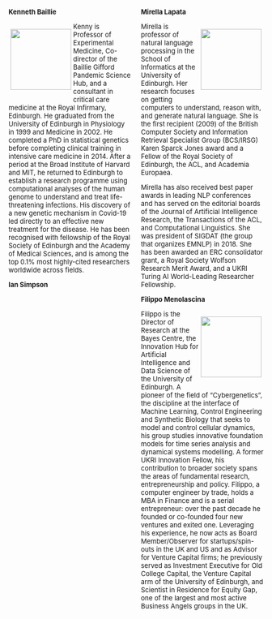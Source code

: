 ## {.smaller}

:::: {.columns style="font-size: small;"}
::: {.column width="48%"}
::: {.row}

**Kenneth Baillie**

:::{style="float: left; margin: 0em 0.3em 0.2em 0.3em;"}
![](../img/people/kennethbaillie.jpg){height=120px}
:::

Kenny is Professor of Experimental Medicine, Co-director of the Baillie Gifford Pandemic Science Hub, and a consultant in critical care medicine at the Royal Infirmary, Edinburgh. He graduated from the University of Edinburgh in Physiology in 1999 and Medicine in 2002. He completed a PhD in statistical genetics before completing clinical training in intensive care medicine in 2014. After a period at the Broad Institute of Harvard and MIT, he returned to Edinburgh to establish a research programme using computational analyses of the human genome to understand and treat life-threatening infections. His discovery of a new genetic mechanism in Covid-19 led directly to an effective new treatment for the disease. He has been recognised with fellowship of the Royal Society of Edinburgh and the Academy of Medical Sciences, and is among the top 0.1% most highly-cited researchers worldwide across fields.
<!-- time at Roslin Institute, pig genomics -->

**Ian Simpson**
<!--
:::{style="float: left; margin: 0em 0.3em 0.2em 0.3em;"}
![](../img/people_lml/iansimpson.jpg){height=120px}
:::
-->

:::
:::

::: {.column width="48%"}
::: {.row}

**Mirella Lapata**

:::{style="float: right; margin: 0em 0.3em 0.2em 0.3em;"}
![](../img/people_lml/mirellalapata.jpg){height=120px}
:::

Mirella is professor of natural language processing in the School of Informatics at the University of Edinburgh. Her research focuses on getting computers to understand, reason with, and generate natural language. She is the first recipient (2009) of the British Computer Society and Information Retrieval Specialist Group (BCS/IRSG) Karen Sparck Jones award and a Fellow of the Royal Society of Edinburgh, the ACL, and Academia Europaea.

Mirella has also received best paper awards in leading NLP conferences and has served on the editorial boards of the Journal of Artificial Intelligence Research, the Transactions of the ACL, and Computational Linguistics. She was president of SIGDAT (the group that organizes EMNLP) in 2018. She has been awarded an ERC consolidator grant, a Royal Society Wolfson Research Merit Award, and a UKRI Turing AI World-Leading Researcher Fellowship.

:::
::: {.row}

**Filippo Menolascina**

:::{style="float: right; margin: 0em 0.3em 0.2em 0.3em;"}
![](../img/people_lml/filippomenolascina.jpg){height=120px}
:::

Filippo is the Director of Research at the Bayes Centre, the Innovation Hub for Artificial Intelligence and Data Science of the University of Edinburgh. A pioneer of the field of  “Cybergenetics”, the discipline at the interface of Machine Learning, Control Engineering and Synthetic Biology that seeks to model and control cellular dynamics, his group studies innovative foundation models for time series analysis and dynamical systems modelling. A former UKRI Innovation Fellow, his contribution to broader society spans the areas of fundamental research, entrepreneurship and policy. Filippo, a computer engineer by trade, holds a MBA in Finance and is a serial entrepreneur: over the past decade he founded or co-founded four new ventures and exited one. Leveraging his experience, he now acts as Board Member/Observer for startups/spin-outs in the UK and US and as Advisor for Venture Capital firms; he previously served as Investment Executive for Old College Capital, the Venture Capital arm of the University of Edinburgh, and Scientist in Residence for Equity Gap, one of the largest and most active Business Angels groups in the UK.
:::
:::
::::






